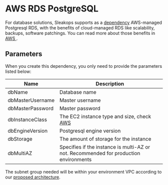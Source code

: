 
# AWS RDS PostgreSQL

For database solutions, Sleakops supports as a [dependency](./index.mdx) AWS-managed Postgresql RDS, with the benefits of cloud-managed RDS like scalability, backups, software patchings. You can read more about those benefits in [AWS <FiExternalLink/>](https://docs.aws.amazon.com/AmazonRDS/latest/UserGuide/Welcome.html#Welcome.Concepts.RDS).

## Parameters

When you create this dependency, you only need to provide the parameters listed below:

| Name             | Description                                                                                                                                                                        |
| ---------------- | ---------------------------------------------------------------------------------------------------------------------------------------------------------------------------------- |
| dbName           | Database name                                                                                                                                                                      |
| dbMasterUsername | Master username                                                                                                                                                                    |
| dbMasterPassword | Master password                                                                                                                                                                    |
| dbInstanceClass  | The EC2 instance type and size, check [AWS <FiExternalLink/>](https://docs.aws.amazon.com/AmazonRDS/latest/UserGuide/Concepts.DBInstanceClass.html#Concepts.DBInstanceClass.Types) |
| dbEngineVersion  | Postgresql engine version                                                                                                                                                          |
| dbStorage        | The amount of storage for the instance                                                                                                                                             |
| dbMultiAZ        | Specifies if the instance is multi-AZ or not. Recommended for production environments                                                                                              |

The subnet group needed will be within your environment VPC according to our [proposed architecture](/docs/provider/aws.mdx).
